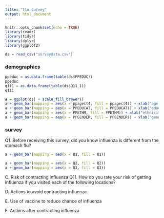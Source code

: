 ```yaml
---
title: "flu survey"
output: html_document
---
```


```r
knitr::opts_chunk$set(echo = TRUE)
library(readr)
library(tidyr)
library(dplyr)
library(ggplot2)

```

```r
ds = read_csv("surveydata.csv")
```

### demographics

```r
ppeduc = as.data.frame(table(ds$PPEDUC))
ppeduc
q111 = as.data.frame(table(ds$Q11_1))
q111
```

```r
a = ggplot(ds) + scale_fill_brewer()
a + geom_bar(mapping = aes(x = ppagect4, fill = ppagect4)) + xlab("age group")
a + geom_bar(mapping = aes(x = PPEDUCAT, fill = PPEDUCAT)) + xlab("education")
a + geom_bar(mapping = aes(x = PPETHM, fill = PPETHM)) + xlab("ethnicity")
a + geom_bar(mapping = aes(x = PPGENDER, fill = PPGENDER)) + xlab("gender")
```

### survey

Q1. Before receiving this survey, did you know influenza is different from the stomach flu?
```r
a + geom_bar(mapping = aes(x = Q1, fill = Q1))

a + geom_bar(mapping = aes(x = Q2, fill = Q2))
a + geom_bar(mapping = aes(x = Q3, fill = Q3))
```

C. Risk of contracting influenza
Q11. How do you rate your risk of getting influenza if you visited each of the following locations?





D. Actions to avoid contracting influenza

E. Use of vaccine to reduce chance of influenza

F. Actions after contracting influenza

